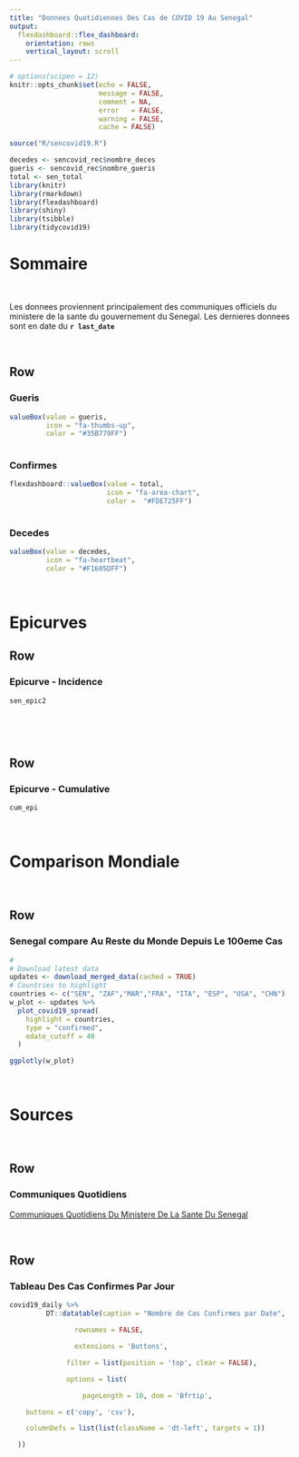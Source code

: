 ```yaml
---
title: "Donnees Quotidiennes Des Cas de COVID 19 Au Senegal"   
output:
  flexdashboard::flex_dashboard:
    orientation: rows
    vertical_layout: scroll
---
```


```r
# options(scipen = 12)
knitr::opts_chunk$set(echo = FALSE,
                      message = FALSE,
                      comment = NA,
                      error   = FALSE,
                      warning = FALSE,
                      cache = FALSE)

source("R/sencovid19.R")

decedes <- sencovid_rec$nombre_deces 
gueris <- sencovid_rec$nombre_gueris
total <- sen_total
library(knitr)
library(rmarkdown)
library(flexdashboard)
library(shiny)
library(tsibble)
library(tidycovid19)

```


Sommaire
=====================================

</br>

  Les donnees proviennent principalement des communiques officiels du ministere de la sante du gouvernement du Senegal. 
  Les dernieres donnees sont en date du __`r last_date `__
  
</br>


 
    
Row
-------------------------------------   



### Gueris  
    
```r
valueBox(value = gueris,
         icon = "fa-thumbs-up",
         color = "#35B779FF")
 

```

### Confirmes  
    
```r
flexdashboard::valueBox(value = total,
                        icon = "fa-area-chart",
                        color =  "#FDE725FF")
 

```


### Decedes  

```r
valueBox(value = decedes,
         icon = "fa-heartbeat",
         color = "#F1605DFF")

```

</br>


Epicurves
=====================================


Row
------------------------------------- 

### Epicurve - Incidence 


```r

sen_epic2

  

```

</br>

Row
-------------------------------------   

### Epicurve - Cumulative


```r

cum_epi

```

</br>

Comparison Mondiale
=====================================   

</br>

Row
-------------------------------------   

### Senegal compare Au Reste du Monde Depuis Le 100eme Cas

```r
# 
# Download latest data
updates <- download_merged_data(cached = TRUE)
# Countries to highlight
countries <- c("SEN", "ZAF","MAR","FRA", "ITA", "ESP", "USA", "CHN")
w_plot <- updates %>%
  plot_covid19_spread(
    highlight = countries,
    type = "confirmed",
    edate_cutoff = 40
  )

ggplotly(w_plot)

```


</br>

Sources
=====================================   

</br>

Row
-------------------------------------   

### Communiques Quotidiens  

[Communiques Quotidiens Du Ministere De La Sante Du Senegal](http://www.sante.gouv.sn/Pr%C3%A9sentation/coronavirus-informations-officielles-et-quotidiennes-du-msas){target="_blank"}

</br>

Row
-------------------------------------   

### Tableau Des Cas Confirmes Par Jour


```r
covid19_daily %>% 
         DT::datatable(caption = "Nombre de Cas Confirmes par Date",

                rownames = FALSE,

                extensions = 'Buttons',

              filter = list(position = 'top', clear = FALSE),

              options = list(

                  pageLength = 10, dom = 'Bfrtip',

    buttons = c('copy', 'csv'),

    columnDefs = list(list(className = 'dt-left', targets = 1))

  ))
```

